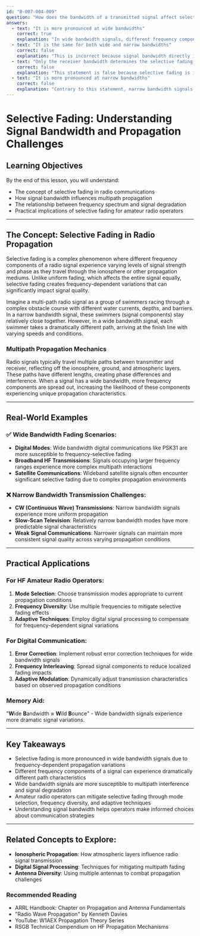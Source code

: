 ```yaml
---
id: "B-007-004-009"
question: "How does the bandwidth of a transmitted signal affect selective fading?"
answers:
  - text: "It is more pronounced at wide bandwidths"
    correct: true
    explanation: "In wide bandwidth signals, different frequency components of the signal experience varying propagation characteristics, causing more pronounced multipath interference and selective fading. The broader spectrum means more opportunities for individual frequency components to encounter different path lengths, phase shifts, and signal strengths, leading to more complex and significant fading effects."
  - text: "It is the same for both wide and narrow bandwidths"
    correct: false
    explanation: "This is incorrect because signal bandwidth directly influences the susceptibility to selective fading. Wider bandwidth signals are inherently more vulnerable to frequency-dependent propagation variations, while narrow bandwidth signals experience more uniform propagation characteristics."
  - text: "Only the receiver bandwidth determines the selective fading effect"
    correct: false
    explanation: "This statement is false because selective fading is influenced by both transmitted and received signal characteristics. The transmitted signal's bandwidth plays a crucial role in determining how multipath propagation affects signal components across different frequencies."
  - text: "It is more pronounced at narrow bandwidths"
    correct: false
    explanation: "Contrary to this statement, narrow bandwidth signals actually experience less selective fading because their frequency spectrum is more compact and experiences more uniform propagation conditions compared to wide bandwidth signals."
---
```


# Selective Fading: Understanding Signal Bandwidth and Propagation Challenges

## Learning Objectives
By the end of this lesson, you will understand:
- The concept of selective fading in radio communications
- How signal bandwidth influences multipath propagation
- The relationship between frequency spectrum and signal degradation
- Practical implications of selective fading for amateur radio operators

---

## The Concept: Selective Fading in Radio Propagation

Selective fading is a complex phenomenon where different frequency components of a radio signal experience varying levels of signal strength and phase as they travel through the ionosphere or other propagation mediums. Unlike uniform fading, which affects the entire signal equally, selective fading creates frequency-dependent variations that can significantly impact signal quality.

Imagine a multi-path radio signal as a group of swimmers racing through a complex obstacle course with different water currents, depths, and barriers. In a narrow bandwidth signal, these swimmers (signal components) stay relatively close together. However, in a wide bandwidth signal, each swimmer takes a dramatically different path, arriving at the finish line with varying speeds and conditions.

### Multipath Propagation Mechanics

Radio signals typically travel multiple paths between transmitter and receiver, reflecting off the ionosphere, ground, and atmospheric layers. These paths have different lengths, creating phase differences and interference. When a signal has a wide bandwidth, more frequency components are spread out, increasing the likelihood of these components experiencing unique propagation characteristics.

---

## Real-World Examples

### ✅ Wide Bandwidth Fading Scenarios:
- **Digital Modes**: Wide bandwidth digital communications like PSK31 are more susceptible to frequency-selective fading
- **Broadband HF Transmissions**: Signals occupying larger frequency ranges experience more complex multipath interactions
- **Satellite Communications**: Wideband satellite signals often encounter significant selective fading due to complex propagation environments

### ❌ Narrow Bandwidth Transmission Challenges:
- **CW (Continuous Wave) Transmissions**: Narrow bandwidth signals experience more uniform propagation
- **Slow-Scan Television**: Relatively narrow bandwidth modes have more predictable signal characteristics
- **Weak Signal Communications**: Narrower signals can maintain more consistent signal quality across varying propagation conditions

---

## Practical Applications

### For HF Amateur Radio Operators:
1. **Mode Selection**: Choose transmission modes appropriate to current propagation conditions
2. **Frequency Diversity**: Use multiple frequencies to mitigate selective fading effects
3. **Adaptive Techniques**: Employ digital signal processing to compensate for frequency-dependent signal variations

### For Digital Communication:
1. **Error Correction**: Implement robust error correction techniques for wide bandwidth signals
2. **Frequency Interleaving**: Spread signal components to reduce localized fading impacts
3. **Adaptive Modulation**: Dynamically adjust transmission characteristics based on observed propagation conditions

### Memory Aid:
"**W**ide **B**andwidth **=** **W**ild **B**ounce" - Wide bandwidth signals experience more dramatic signal variations.

---

## Key Takeaways

- Selective fading is more pronounced in wide bandwidth signals due to frequency-dependent propagation variations
- Different frequency components of a signal can experience dramatically different path characteristics
- Wide bandwidth signals are more susceptible to multipath interference and signal degradation
- Amateur radio operators can mitigate selective fading through mode selection, frequency diversity, and adaptive techniques
- Understanding signal bandwidth helps operators make informed choices about communication strategies

---

## Related Concepts to Explore:
- **Ionospheric Propagation**: How atmospheric layers influence radio signal transmission
- **Digital Signal Processing**: Techniques for mitigating multipath fading
- **Antenna Diversity**: Using multiple antennas to combat propagation challenges

### Recommended Reading
- ARRL Handbook: Chapter on Propagation and Antenna Fundamentals
- "Radio Wave Propagation" by Kenneth Davies
- YouTube: W1AEX Propagation Theory Series
- RSGB Technical Compendium on HF Propagation Mechanisms